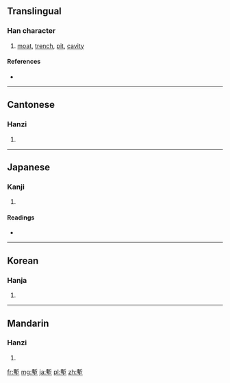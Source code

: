 {{also|堑}}
==Translingual==

===Han character===
{{Han char|rn=32|rad=土|as=11|sn=14|four=5210<sub>4</sub>|canj=十中土 (JLG)}}

# [[moat]], [[trench]], [[pit]], [[cavity]]

====References====
* {{Han ref|kx=0237.030|dkj=05394|dj=0475.090|hdz=10478.080|uh=5879|ud=22649|bh=B9D5|bd=47573}}

----

==Cantonese==

===Hanzi===
{{yue-hanzi|jyut=|y=chim3|sim=堑}}

# {{defn|Cantonese|sort=土11}}

----

==Japanese==

===Kanji===
{{ja-kanji|grade=|rs=土11}}

# {{defn|Japanese|sort=土11}}

====Readings====
* {{ja-readings|on=[[ざん]] (zan), [[せん]] (sen)|kun=[[ほり]] (hori)}}

----

==Korean==

===Hanja===
{{ko-hanja|hangeul=참|rv=cham|mr=ch'am}}

# {{defn|Korean|sort=土11}}

----

==Mandarin==

===Hanzi===
{{cmn-hanzi|sim=堑|pin=[[mò]] ([[mo4]]), [[qiàn]] ([[qian4]])|wg=mo<sup>4</sup>, ch'ien<sup>4</sup>}}

# {{defn|Mandarin|sort=土11}}

[[fr:塹]]
[[mg:塹]]
[[ja:塹]]
[[pl:塹]]
[[zh:塹]]